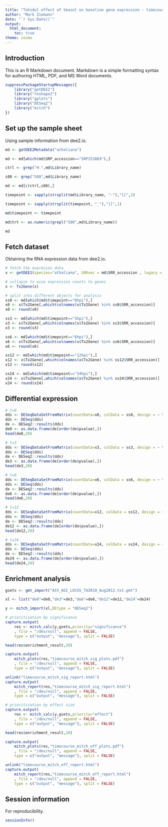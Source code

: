 ```yaml
---
title: "Tohidul effect of Seasol on baseline gene expression - timecourse"
author: "Mark Ziemann"
date: "`r Sys.Date()`"
output:
  html_document:
    toc: true
theme: cosmo
---
```


## Introduction

This is an R Markdown document. Markdown is a simple formatting syntax for authoring HTML, PDF, and MS Word documents.

```r
suppressPackageStartupMessages({
    library("getDEE2")
    library("reshape2")
    library("gplots")
    library("DESeq2")
    library("mitch")
})
```

## Set up the sample sheet

Using sample information from dee2.io.

```r
md <- getDEE2Metadata("athaliana")

md <- md[which(md$SRP_accession=="SRP253869"),]

ctrl <- grep("H-",md$Library_name)

s80 <- grep("S80",md$Library_name)

md <- md[c(ctrl,s80),]

timepoint <- sapply(strsplit(md$Library_name, "-"),"[[",2)

timepoint <- sapply(strsplit(timepoint, "_"),"[[",1)

md$timepoint <- timepoint

md$trt <- as.numeric(grepl("S80",md$Library_name))

md
```



## Fetch dataset

Obtaining the RNA expression data from dee2.io.

```r
# fetch the expresion data
x <- getDEE2(species="athaliana", SRRvec = md$SRR_accession , legacy = TRUE)

# collapse tx wise expression counts to genes
x <- Tx2Gene(x)

# split into different objects for analysis
ss0 <- md[which(md$timepoint=="0hpi"),]
x0 <- x$Tx2Gene[,which(colnames(x$Tx2Gene) %in% ss0$SRR_accession)]
x0 <- round(x0)

ss3 <- md[which(md$timepoint=="3hpi"),]
x3 <- x$Tx2Gene[,which(colnames(x$Tx2Gene) %in% ss3$SRR_accession)]
x3 <- round(x3)

ss6 <- md[which(md$timepoint=="6hpi"),]
x6 <- x$Tx2Gene[,which(colnames(x$Tx2Gene) %in% ss6$SRR_accession)]
x6 <- round(x6)

ss12 <- md[which(md$timepoint=="12hpi"),]
x12 <- x$Tx2Gene[,which(colnames(x$Tx2Gene) %in% ss12$SRR_accession)]
x12 <- round(x12)

ss24 <- md[which(md$timepoint=="24hpi"),]
x24 <- x$Tx2Gene[,which(colnames(x$Tx2Gene) %in% ss24$SRR_accession)]
x24 <- round(x24)


```

## Differential expression

```r
# t=0
dds <- DESeqDataSetFromMatrix(countData=x0, colData = ss0, design = ~ trt)
dds <- DESeq(dds)
de <- DESeq2::results(dds)
de0 <- as.data.frame(de[order(de$pvalue),])
head(de0,20)

# t=3
dds <- DESeqDataSetFromMatrix(countData=x3, colData = ss3, design = ~ trt)
dds <- DESeq(dds)
de <- DESeq2::results(dds)
de3 <- as.data.frame(de[order(de$pvalue),])
head(de3,20)

# t=6
dds <- DESeqDataSetFromMatrix(countData=x6, colData = ss6, design = ~ trt)
dds <- DESeq(dds)
de <- DESeq2::results(dds)
de6 <- as.data.frame(de[order(de$pvalue),])
head(de6,20)

# t=12
dds <- DESeqDataSetFromMatrix(countData=x12, colData = ss12, design = ~ trt)
dds <- DESeq(dds)
de <- DESeq2::results(dds)
de12 <- as.data.frame(de[order(de$pvalue),])
head(de12,20)

# t=24
dds <- DESeqDataSetFromMatrix(countData=x24, colData = ss24, design = ~ trt)
dds <- DESeq(dds)
de <- DESeq2::results(dds)
de24 <- as.data.frame(de[order(de$pvalue),])
head(de24,20)

```
## Enrichment analysis
```r
gsets <- gmt_import("Ath_AGI_LOCUS_TAIR10_Aug2012.txt.gmt")

xl <- list("de0"=de0,"de3"=de3,"de6"=de6,"de12"=de12,"de24"=de24)

y <- mitch_import(xl,DEtype = "DESeq2")

# prioritisation by significance
capture.output(
    res <- mitch_calc(y,gsets,priority="significance")
    , file = "/dev/null", append = FALSE,
    type = c("output", "message"), split = FALSE)

head(res$enrichment_result,20)

capture.output(
    mitch_plots(res,"timecourse_mitch_sig_plots.pdf")
    , file = "/dev/null", append = FALSE,
    type = c("output", "message"), split = FALSE)

unlink("timecourse_mitch_sig_report.html")
capture.output(
    mitch_report(res,"timecourse_mitch_sig_report.html")
    , file = "/dev/null", append = FALSE,
    type = c("output", "message"), split = FALSE)

# prioritisation by effect size
capture.output(
    res <- mitch_calc(y,gsets,priority="effect")
    , file = "/dev/null", append = FALSE,
    type = c("output", "message"), split = FALSE)

head(res$enrichment_result,20)

capture.output(
    mitch_plots(res,"timecourse_mitch_eff_plots.pdf")
    , file = "/dev/null", append = FALSE,
    type = c("output", "message"), split = FALSE)

unlink("timecourse_mitch_eff_report.html")
capture.output(
    mitch_report(res,"timecourse_mitch_eff_report.html")
    , file = "/dev/null", append = FALSE,
    type = c("output", "message"), split = FALSE)


```


## Session information

For reproducibility.

```r
sessionInfo()
```

